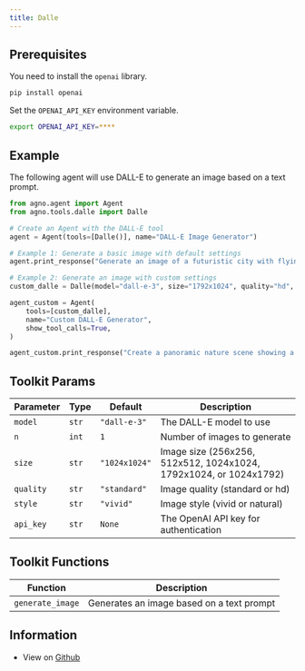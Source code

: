 ```yaml
---
title: Dalle
---
```


## Prerequisites

You need to install the `openai` library.

```bash
pip install openai
```

Set the `OPENAI_API_KEY` environment variable.

```bash
export OPENAI_API_KEY=****
```

## Example

The following agent will use DALL-E to generate an image based on a text prompt.

```python cookbook/tools/dalle_tools.py
from agno.agent import Agent
from agno.tools.dalle import Dalle

# Create an Agent with the DALL-E tool
agent = Agent(tools=[Dalle()], name="DALL-E Image Generator")

# Example 1: Generate a basic image with default settings
agent.print_response("Generate an image of a futuristic city with flying cars and tall skyscrapers", markdown=True)

# Example 2: Generate an image with custom settings
custom_dalle = Dalle(model="dall-e-3", size="1792x1024", quality="hd", style="natural")

agent_custom = Agent(
    tools=[custom_dalle],
    name="Custom DALL-E Generator",
    show_tool_calls=True,
)

agent_custom.print_response("Create a panoramic nature scene showing a peaceful mountain lake at sunset", markdown=True)
```

## Toolkit Params

| Parameter | Type | Default | Description |
|-----------|------|---------|-------------|
| `model` | `str` | `"dall-e-3"` | The DALL-E model to use |
| `n` | `int` | `1` | Number of images to generate |
| `size` | `str` | `"1024x1024"` | Image size (256x256, 512x512, 1024x1024, 1792x1024, or 1024x1792) |
| `quality` | `str` | `"standard"` | Image quality (standard or hd) |
| `style` | `str` | `"vivid"` | Image style (vivid or natural) |
| `api_key` | `str` | `None` | The OpenAI API key for authentication |

## Toolkit Functions

| Function | Description |
|----------|-------------|
| `generate_image` | Generates an image based on a text prompt |


## Information

- View on [Github](https://github.com/phidatahq/agno/blob/main/phi/tools/dalle.py)
